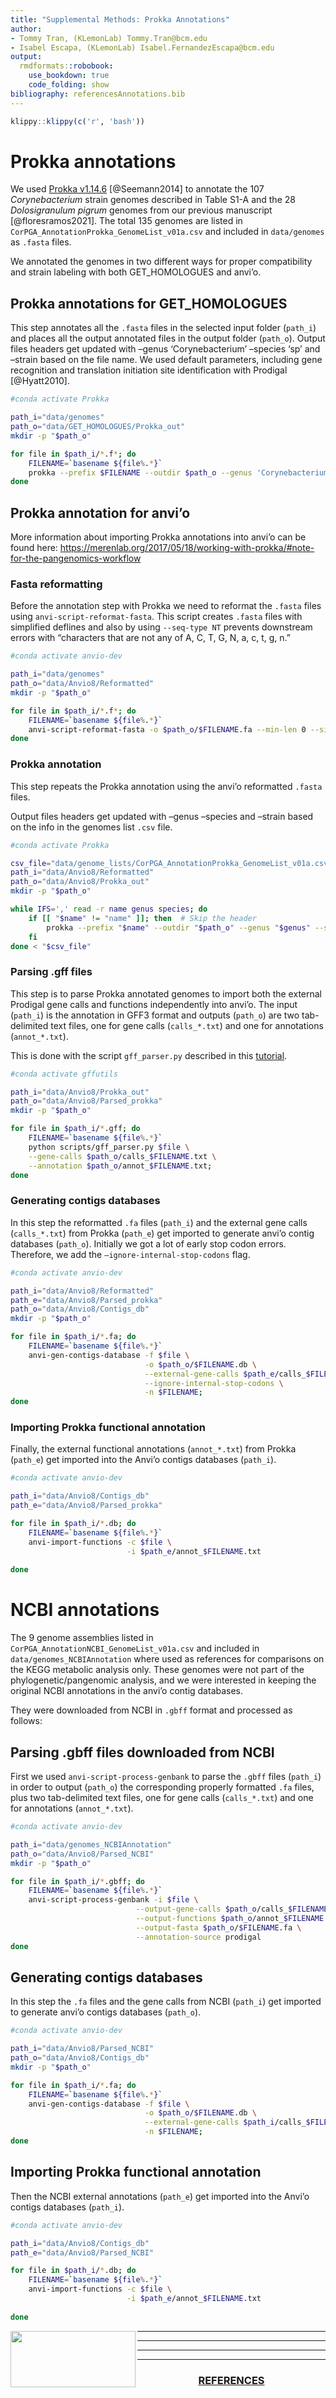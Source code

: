 ```yaml
---
title: "Supplemental Methods: Prokka Annotations"
author: 
- Tommy Tran, (KLemonLab) Tommy.Tran@bcm.edu
- Isabel Escapa, (KLemonLab) Isabel.FernandezEscapa@bcm.edu
output:
  rmdformats::robobook:
    use_bookdown: true
    code_folding: show
bibliography: referencesAnnotations.bib
---
```


```r
klippy::klippy(c('r', 'bash'))
```

# Prokka annotations 

We used [Prokka v1.14.6](https://github.com/tseemann/prokka) [@Seemann2014] to annotate the 107 *Corynebacterium* strain genomes described in Table S1-A and the 28 *Dolosigranulum pigrum* genomes from our previous manuscript [@floresramos2021]. The total 135 genomes are listed in `CorPGA_AnnotationProkka_GenomeList_v01a.csv` and included in `data/genomes` as `.fasta` files. 

We annotated the genomes in two different ways for proper compatibility and strain labeling with both GET_HOMOLOGUES and anvi'o.

## Prokka annotations for GET_HOMOLOGUES

This step annotates all the `.fasta` files in the selected input folder (`path_i`) and places all the output annotated files in the output folder (`path_o`). 
Output files headers get updated with --genus 'Corynebacterium' --species 'sp' and --strain based on the file name. We used default parameters, including gene recognition and translation initiation site identification with Prodigal [@Hyatt2010].

```bash
#conda activate Prokka

path_i="data/genomes"
path_o="data/GET_HOMOLOGUES/Prokka_out"
mkdir -p "$path_o"

for file in $path_i/*.f*; do
    FILENAME=`basename ${file%.*}`
    prokka --prefix $FILENAME --outdir $path_o --genus 'Corynebacterium' --species 'sp' --strain $FILENAME --centre X --compliant --cpus 0 --force $file; 
done
```

## Prokka annotation for anvi'o

More information about importing Prokka annotations into anvi'o can be found here: <https://merenlab.org/2017/05/18/working-with-prokka/#note-for-the-pangenomics-workflow>

### Fasta reformatting

Before the annotation step with Prokka we need to reformat the `.fasta` files using `anvi-script-reformat-fasta`. This script creates `.fasta` files with simplified deflines and also by using `--seq-type NT` prevents downstream errors with "characters that are not any of A, C, T, G, N, a, c, t, g, n."

```bash
#conda activate anvio-dev

path_i="data/genomes"
path_o="data/Anvio8/Reformatted"
mkdir -p "$path_o"

for file in $path_i/*.f*; do
    FILENAME=`basename ${file%.*}`
    anvi-script-reformat-fasta -o $path_o/$FILENAME.fa --min-len 0 --simplify-names $file --seq-type NT; 
done
```

### Prokka annotation

This step repeats the Prokka annotation using the anvi'o reformatted `.fasta` files. 

Output files headers get updated with --genus --species and --strain based on the info in the genomes list `.csv` file.

```bash
#conda activate Prokka

csv_file="data/genome_lists/CorPGA_AnnotationProkka_GenomeList_v01a.csv"
path_i="data/Anvio8/Reformatted"
path_o="data/Anvio8/Prokka_out"
mkdir -p "$path_o"

while IFS=',' read -r name genus species; do
    if [[ "$name" != "name" ]]; then  # Skip the header
        prokka --prefix "$name" --outdir "$path_o" --genus "$genus" --species "$species" --strain "$name" --cpus 0 --force "$path_i/$name.fa"
    fi
done < "$csv_file"
```

### Parsing .gff files

This step is to parse Prokka annotated genomes to import both the external Prodigal gene calls and functions independently into anvi'o. The input (`path_i`) is the annotation in GFF3 format and outputs (`path_o`) are two tab-delimited text files, one for gene calls (`calls_*.txt`) and one for annotations (`annot_*.txt`). 

This is done with the script `gff_parser.py` described in this [tutorial](https://merenlab.org/2017/05/18/working-with-prokka/).

```bash
#conda activate gffutils

path_i="data/Anvio8/Prokka_out"
path_o="data/Anvio8/Parsed_prokka"
mkdir -p "$path_o"

for file in $path_i/*.gff; do
    FILENAME=`basename ${file%.*}`
    python scripts/gff_parser.py $file \
    --gene-calls $path_o/calls_$FILENAME.txt \
    --annotation $path_o/annot_$FILENAME.txt;
done
```

### Generating contigs databases

In this step the reformatted `.fa` files (`path_i`) and the external gene calls (`calls_*.txt`) from Prokka (`path_e`) get imported to generate anvi’o contig databases (`path_o`). Initially we got a lot of early stop codon errors. Therefore, we add the `–ignore-internal-stop-codons` flag.

```bash
#conda activate anvio-dev

path_i="data/Anvio8/Reformatted"
path_e="data/Anvio8/Parsed_prokka"
path_o="data/Anvio8/Contigs_db"
mkdir -p "$path_o"

for file in $path_i/*.fa; do
    FILENAME=`basename ${file%.*}`
    anvi-gen-contigs-database -f $file \
                              -o $path_o/$FILENAME.db \
                              --external-gene-calls $path_e/calls_$FILENAME.txt \
                              --ignore-internal-stop-codons \
                              -n $FILENAME;
done
```

### Importing Prokka functional annotation

Finally, the external functional annotations (`annot_*.txt`) from Prokka (`path_e`) get imported into the Anvi’o contigs databases (`path_i`).

```bash
#conda activate anvio-dev

path_i="data/Anvio8/Contigs_db"
path_e="data/Anvio8/Parsed_prokka"

for file in $path_i/*.db; do
    FILENAME=`basename ${file%.*}`
    anvi-import-functions -c $file \
                          -i $path_e/annot_$FILENAME.txt
      
done
```

# NCBI annotations

The 9 genome assemblies listed in `CorPGA_AnnotationNCBI_GenomeList_v01a.csv` and included in `data/genomes_NCBIAnnotation` where used as references for comparisons on the KEGG metabolic analysis only. These genomes were not part of the phylogenetic/pangenomic analysis, and we were interested in keeping the original NCBI annotations in the anvi'o contig databases. 

They were downloaded from NCBI in `.gbff` format and processed as follows:

## Parsing .gbff files downloaded from NCBI

First we used `anvi-script-process-genbank` to parse the `.gbff` files (`path_i`) in order to output (`path_o`) the corresponding properly formatted `.fa` files, plus two tab-delimited text files, one for gene calls (`calls_*.txt`) and one for annotations (`annot_*.txt`). 

```bash
#conda activate anvio-dev

path_i="data/genomes_NCBIAnnotation"
path_o="data/Anvio8/Parsed_NCBI"
mkdir -p "$path_o"

for file in $path_i/*.gbff; do
    FILENAME=`basename ${file%.*}`
    anvi-script-process-genbank -i $file \
                            --output-gene-calls $path_o/calls_$FILENAME.txt \
                            --output-functions $path_o/annot_$FILENAME.txt \
                            --output-fasta $path_o/$FILENAME.fa \
                            --annotation-source prodigal
done
```

## Generating contigs databases

In this step the `.fa` files and the gene calls from NCBI (`path_i`) get imported to generate anvi'o contigs databases (`path_o`).

```bash
#conda activate anvio-dev

path_i="data/Anvio8/Parsed_NCBI"
path_o="data/Anvio8/Contigs_db"
mkdir -p "$path_o"

for file in $path_i/*.fa; do
    FILENAME=`basename ${file%.*}`
    anvi-gen-contigs-database -f $file \
                              -o $path_o/$FILENAME.db \
                              --external-gene-calls $path_i/calls_$FILENAME.txt \
                              -n $FILENAME;
done
```

## Importing Prokka functional annotation

Then the NCBI external annotations (`path_e`) get imported into the Anvi'o contigs databases (`path_i`).

```bash
#conda activate anvio-dev

path_i="data/Anvio8/Contigs_db"
path_e="data/Anvio8/Parsed_NCBI"

for file in $path_i/*.db; do
    FILENAME=`basename ${file%.*}`
    anvi-import-functions -c $file \
                          -i $path_e/annot_$FILENAME.txt
      
done

```


<img src="images/Department-of-Molecular-Virology-&amp;-Microbiologyy-Horz-GRAY.png" align="left" width="200" height="90"/>

------------------------------------------------------------------------

------------------------------------------------------------------------

------------------------------------------------------------------------

------------------------------------------------------------------------

<center>

<h3>[REFERENCES]{.underline}</h3>

</center>
